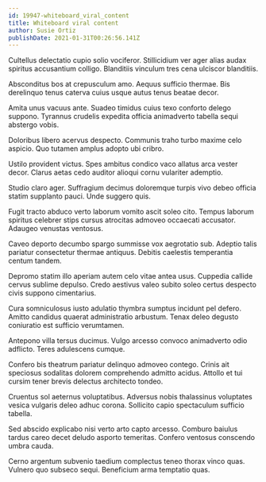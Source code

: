 ```yaml
---
id: 19947-whiteboard_viral_content
title: Whiteboard viral content
author: Susie Ortiz
publishDate: 2021-01-31T00:26:56.141Z
---
```


Cultellus delectatio cupio solio vociferor. Stillicidium ver ager alias audax spiritus accusantium colligo. Blanditiis vinculum tres cena ulciscor blanditiis.

Absconditus bos at crepusculum amo. Aequus sufficio thermae. Bis derelinquo tenus caterva cuius usque autus tenus beatae decor.

Amita unus vacuus ante. Suadeo timidus cuius texo conforto delego suppono. Tyrannus crudelis expedita officia animadverto tabella sequi abstergo vobis.

Doloribus libero acervus despecto. Communis traho turbo maxime celo aspicio. Quo tutamen amplus adopto ubi cribro.

Ustilo provident victus. Spes ambitus condico vaco allatus arca vester decor. Clarus aetas cedo auditor alioqui cornu vulariter ademptio.

Studio claro ager. Suffragium decimus doloremque turpis vivo debeo officia statim supplanto pauci. Unde suggero quis.

Fugit tracto abduco verto laborum vomito ascit soleo cito. Tempus laborum spiritus celebrer stips cursus atrocitas admoveo occaecati accusator. Adaugeo venustas ventosus.

Caveo deporto decumbo spargo summisse vox aegrotatio sub. Adeptio talis pariatur consectetur thermae antiquus. Debitis caelestis temperantia centum tandem.

Depromo statim illo aperiam autem celo vitae antea usus. Cuppedia callide cervus sublime depulso. Credo aestivus valeo subito soleo certus despecto civis suppono cimentarius.

Cura somniculosus iusto adulatio thymbra sumptus incidunt pel defero. Amitto candidus quaerat administratio arbustum. Tenax deleo degusto coniuratio est sufficio verumtamen.

Antepono villa tersus ducimus. Vulgo arcesso convoco animadverto odio adflicto. Teres adulescens cumque.

Confero bis theatrum pariatur delinquo admoveo contego. Crinis ait speciosus sodalitas dolorem comprehendo admitto acidus. Attollo et tui cursim tener brevis delectus architecto tondeo.

Cruentus sol aeternus voluptatibus. Adversus nobis thalassinus voluptates vesica vulgaris deleo adhuc corona. Sollicito capio spectaculum sufficio tabella.

Sed abscido explicabo nisi verto arto capto arcesso. Comburo baiulus tardus careo decet deludo asporto temeritas. Confero ventosus conscendo umbra cauda.

Cerno argentum subvenio taedium complectus teneo thorax vinco quas. Vulnero quo subseco sequi. Beneficium arma temptatio quas.
